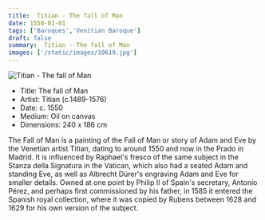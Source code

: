 ```yaml
---
title:  Titian - The fall of Man
date: 1550-01-01
tags: ['Baroques','Venitian Baroque']
draft: false
summary:  Titian - The fall of Man
images: ['/static/images/10619.jpg']
---
```


![ Titian - The fall of Man](/static/images/10619.jpg)

* Title: The fall of Man
* Artist:  Titian (c.1489-1576)
* Date: c. 1550
* Medium: Oil on canvas
* Dimensions: 240 x 186 cm

The Fall of Man is a painting of the Fall of Man or story of Adam and Eve by the Venetian artist Titian, dating to around 1550 and now in the Prado in Madrid. It is influenced by Raphael's fresco of the same subject in the Stanza della Signatura in the Vatican, which also had a seated Adam and standing Eve, as well as Albrecht Dürer's engraving Adam and Eve for smaller details. Owned at one point by Philip II of Spain's secretary, Antonio Pérez, and perhaps first commissioned by his father, in 1585 it entered the Spanish royal collection, where it was copied by Rubens between 1628 and 1629 for his own version of the subject.
